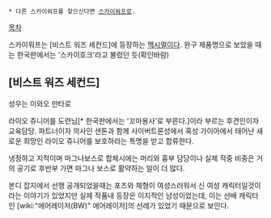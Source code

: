  * 다른 스카이워프를 찾으신다면 [[스카이워프]]로.

[[목차]]

스카이워프는 [비스트 워즈 세컨드]에 등장하는 [[맥시멀]]이다. 완구 제품명으로 보았을 때는 한국판에서는 '스카이호크'라고 불렸던 듯(확인바람)

== [비스트 워즈 세컨드] ==
성우는 이와오 만타로

라이오 쥬니어를 도련님[* 한국판에서는 '꼬마용사'로 부른다.]이라 부르는 후견인이자 교육담당.
파트너이자 의사인 샌톤과 함께 사이버트론성에서 혹성 가이아에서 태어난 새로운 희망인 라이오 쥬니어를 보호하라는 특명을 받고 합류한다.

냉정하고 지적이며 마그나보스로 합체시에는 머리와 흉부 담당이나 실제 작중 비중은 거의 공기로 후반부 가면 마그나 보스로 활약하는 일이 더 많다.

본디 잡지에서 선행 공개되었을때는 포즈와 체형이 여성스러워서 신 여성 캐릭터일것이라는 이야기가 있었지만 실제 작품내 등장은 이지적인 남성이었는데, 이는 선배 캐릭터인 [wiki:"에어레이저(BW)" 에어레이저]의 선례가 있었기 때문으로 보인다.

